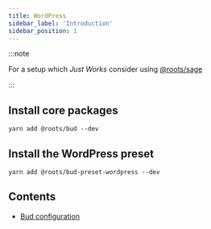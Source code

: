 ```yaml
---
title: WordPress
sidebar_label: 'Introduction'
sidebar_position: 1
---
```


:::note

For a setup which _Just Works_ consider using [@roots/sage](https://github.com/roots/sage)

:::

## Install core packages

```shell
yarn add @roots/bud --dev
```

## Install the WordPress preset

```shell
yarn add @roots/bud-preset-wordpress --dev
```

## Contents

- [Bud configuration](/recipes/WordPress/bud.config.js)
